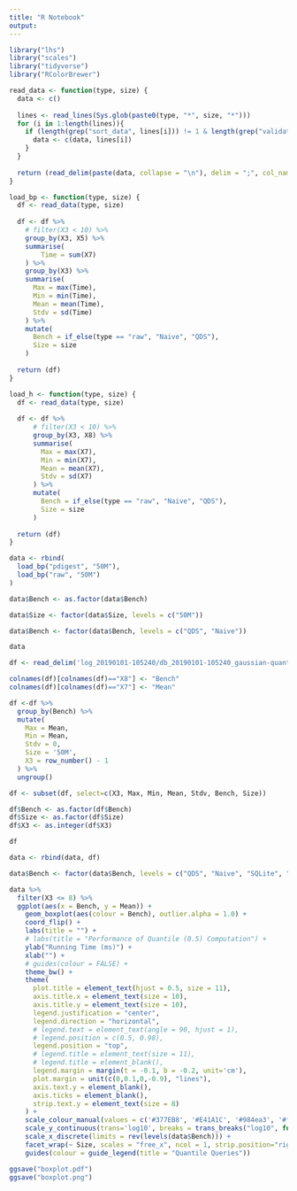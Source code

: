 ```yaml
---
title: "R Notebook"
output: 
---
```


```r
library("lhs")
library("scales")
library("tidyverse")
library("RColorBrewer")
```

```r
read_data <- function(type, size) {
  data <- c()
  
  lines <- read_lines(Sys.glob(paste0(type, "*", size, "*")))
  for (i in 1:length(lines)){
    if (length(grep("sort_data", lines[i])) != 1 & length(grep("validation", lines[i])) != 1) {
      data <- c(data, lines[i])
    }
  }
  
  return (read_delim(paste(data, collapse = "\n"), delim = ";", col_names = FALSE))
}
```


```r
load_bp <- function(type, size) {
  df <- read_data(type, size)
  
  df <- df %>%
    # filter(X3 < 10) %>%
    group_by(X3, X5) %>%
    summarise(
        Time = sum(X7)
    ) %>% 
    group_by(X3) %>%
    summarise(
      Max = max(Time),
      Min = min(Time),
      Mean = mean(Time),
      Stdv = sd(Time)
    ) %>%
    mutate(
      Bench = if_else(type == "raw", "Naive", "QDS"),
      Size = size
    )
  
  return (df)
}
```


```r
load_h <- function(type, size) {
  df <- read_data(type, size)
  
  df <- df %>%
      # filter(X3 < 10) %>%
      group_by(X3, X8) %>%
      summarise(
        Max = max(X7),
        Min = min(X7),
        Mean = mean(X7),
        Stdv = sd(X7)
      ) %>%
      mutate(
        Bench = if_else(type == "raw", "Naive", "QDS"),
        Size = size
      )
  
  return (df)
}
```

```r
data <- rbind(
  load_bp("pdigest", "50M"),
  load_bp("raw", "50M")
) 

data$Bench <- as.factor(data$Bench)

data$Size <- factor(data$Size, levels = c("50M"))

data$Bench <- factor(data$Bench, levels = c("QDS", "Naive"))

data
```

```r
df <- read_delim('log_20190101-105240/db_20190101-105240_gaussian-quantile-0_500-region.csv', delim = ';', col_names = FALSE)

colnames(df)[colnames(df)=="X8"] <- "Bench"
colnames(df)[colnames(df)=="X7"] <- "Mean"

df <-df %>%
  group_by(Bench) %>%
  mutate(
    Max = Mean,
    Min = Mean,
    Stdv = 0,
    Size = '50M',
    X3 = row_number() - 1
  ) %>%
  ungroup()

df <- subset(df, select=c(X3, Max, Min, Mean, Stdv, Bench, Size))

df$Bench <- as.factor(df$Bench)
df$Size <- as.factor(df$Size)
df$X3 <- as.integer(df$X3)

df
```

```r
data <- rbind(data, df)

data$Bench <- factor(data$Bench, levels = c("QDS", "Naive", "SQLite", "PostgreSQL", "MonetDB"))
```


```r
data %>%
  filter(X3 <= 8) %>%
  ggplot(aes(x = Bench, y = Mean)) + 
    geom_boxplot(aes(colour = Bench), outlier.alpha = 1.0) + 
    coord_flip() +
    labs(title = "") +
    # labs(title = "Performance of Quantile (0.5) Computation") +
    ylab("Running Time (ms)") +
    xlab("") +
    # guides(colour = FALSE) + 
    theme_bw() +
    theme(
      plot.title = element_text(hjust = 0.5, size = 11),
      axis.title.x = element_text(size = 10),
      axis.title.y = element_text(size = 10),
      legend.justification = "center",
      legend.direction = "horizontal",
      # legend.text = element_text(angle = 90, hjust = 1),
      # legend.position = c(0.5, 0.98),
      legend.position = "top",
      # legend.title = element_text(size = 11),
      # legend.title = element_blank(),
      legend.margin = margin(t = -0.1, b = -0.2, unit='cm'),
      plot.margin = unit(c(0,0.1,0,-0.9), "lines"),
      axis.text.y = element_blank(),
      axis.ticks = element_blank(),
      strip.text.y = element_text(size = 8)
    ) +
    scale_colour_manual(values = c('#377EB8', '#E41A1C', '#984ea3', '#ff7f00', '#4daf4a')) +
    scale_y_continuous(trans='log10', breaks = trans_breaks("log10", function(x) 10^x), labels = trans_format("log10", math_format(10^.x))) +
    scale_x_discrete(limits = rev(levels(data$Bench))) +
    facet_wrap(~ Size, scales = "free_x", ncol = 1, strip.position="right") +
    guides(colour = guide_legend(title = "Quantile Queries"))

ggsave("boxplot.pdf")
ggsave("boxplot.png")
```

